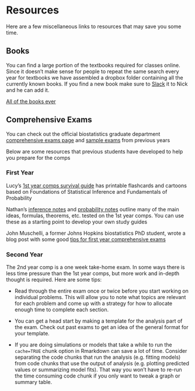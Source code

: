 # Resources {#resources}

Here are a few miscellaneous links to resources that may save you some time. 

## Books

You can find a large portion of the textbooks required for classes online. Since it doesn't make sense for people to repeat the same search every year for textbooks we have assembled a dropbox folder containing all the currently known books. If you find a new book make sure to [Slack](https://biostats.slack.com) it to Nick and he can add it. 

[All of the books ever](https://www.dropbox.com/sh/mea9q94nletfsdy/AACD5QC_-RZKfBakR6qSXVrSa?dl=0)

## Comprehensive Exams 

You can check out the official biostatistics graduate department [comprehensive exams page](https://www.vanderbilt.edu/biostatistics-graduate/current-program/comprehensive-examinations/) and [sample exams](https://www.vanderbilt.edu//biostatistics-graduate/current-program/comprehensive-examinations/sample-exams/) from previous years

Below are some resources that previous students have developed to help you prepare for the comps

### First Year

Lucy's [1st year comps survival guide](https://github.com/LucyMcGowan/comps-survival-guide) has printable flashcards and cartoons based on Foundations of Statistical Inference and Fundamentals of Probability

Nathan's [inference notes](figs/comp_inf_notes.pdf) and [probability notes](figs/comp_prob_notes.pdf) outline many of the main ideas, formulas, theorems, etc. tested on the 1st year comps. You can use these as a starting point to develop your own study guides

John Muschelli, a former Johns Hopkins biostatistics PhD student, wrote a blog post with some good [tips for first year comprehensive exams](https://hopstat.wordpress.com/2016/03/28/tips-for-first-year-comprehensive-exams/)

### Second Year

The 2nd year comp is a one week take-home exam. In some ways there is less time pressure than the 1st year comps, but more work and in-depth thought is required. Here are some tips:

* Read through the entire exam once or twice before you start working on individual problems. This will allow you to note what topics are relevant for each problem and come up with a strategy for how to allocate enough time to complete each section.

* You can get a head start by making a template for the analysis part of the exam. Check out past exams to get an idea of the general format for your template.

* If you are doing simulations or models that take a while to run the `cache=TRUE` chunk option in Rmarkdown can save a lot of time. Consider separating the code chunks that run the analysis (e.g. fitting models) from code chunks that use the output of analysis (e.g. plotting predicted values or summarizing model fits). That way you won't have to re-run the time consuming code chunk if you only want to tweak a graph or summary table.



